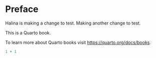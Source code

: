 # Preface {.unnumbered}

Halina is making a change to test. Making another change to test.

This is a Quarto book.

To learn more about Quarto books visit <https://quarto.org/docs/books>.

```r
1 + 1
```

